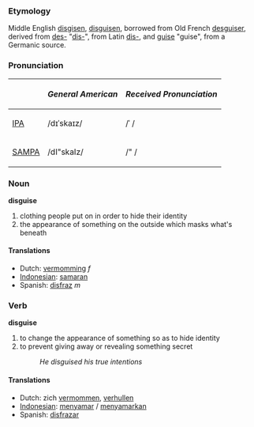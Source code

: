 === Etymology ===
Middle English [[disgisen]], [[disguisen]], borrowed from Old French [[desguiser]], derived from [[des-]] "[[dis-]]", from Latin [[dis-]], and [[guise]] "guise", from a Germanic source.

=== Pronunciation ===
{| border=1 cellpadding=5
! !! ''General American'' !! ''Received Pronunciation''
|-
| [[w:IPA|IPA]] || /dɪˈskaɪz/ || /ˈ /
|-
| [[w:SAMPA|SAMPA]] || /dI"skaIz/ || /" /
|}

=== Noun ===
'''disguise'''

# clothing people put on in order to hide their identity
# the appearance of something on the outside which masks what's beneath

==== Translations ====
*Dutch: [[vermomming]] ''f''
*[[Indonesian]]: [[samar|samaran]]
*Spanish: [[disfraz]] ''m''


=== Verb ===
'''disguise'''

# to change the appearance of something so as to hide identity
# to prevent giving away or revealing something secret
#:''He disguised his true intentions''

==== Translations ====
*Dutch: zich [[vermommen]], [[verhullen]]
*[[Indonesian]]: [[samar|menyamar]] / [[samar|menyamarkan]]
*Spanish: [[disfrazar]]